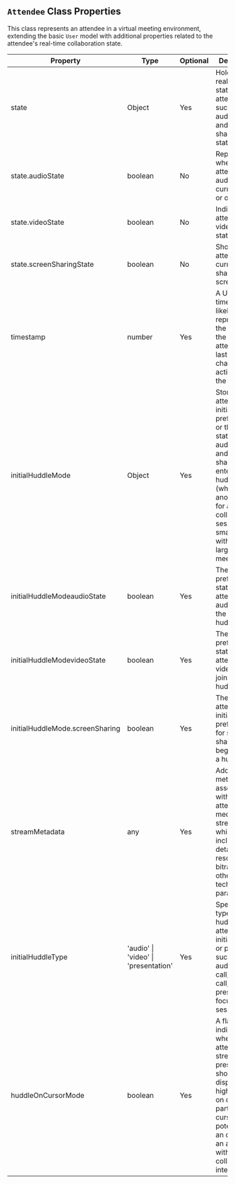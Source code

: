 ## `Attendee` Class Properties

This class represents an attendee in a virtual meeting environment, extending the basic `User` model with additional properties related to the attendee's real-time collaboration state.

| Property               | Type                                 | Optional | Description                                                                                                                                                                                                                     |
|------------------------|--------------------------------------|----------|---------------------------------------------------------------------------------------------------------------------------------------------------------------------------------------------------------------------------------|
| state                  | Object                               | Yes      | Holds the real-time states of the attendee, such as audio, video, and screen sharing statuses.                                                                                                                                  |
| state.audioState       | boolean                              | No       | Represents whether the attendee's audio is currently on or off.                                                                                                                                                                 |
| state.videoState       | boolean                              | No       | Indicates the attendee's video stream status.                                                                                                                                                                                    |
| state.screenSharingState | boolean                            | No       | Shows if the attendee is currently sharing their screen.                                                                                                                                                                        |
| timestamp              | number                               | Yes      | A Unix timestamp likely representing the time of the attendee's last status change or action within the meeting.                                                                                                                 |
| initialHuddleMode      | Object                               | Yes      | Stores the attendee's initial preferences or the default state for audio, video, and screen sharing upon entering the huddle (which is another term for a collaborative session or a smaller group within a larger meeting).    |
| initialHuddleModeaudioState | boolean                       | Yes      | The initial or preferred state of the attendee's audio during the start of a huddle.                                                                                                                                            |
| initialHuddleModevideoState | boolean                       | Yes      | The initial or preferred state of the attendee's video when joining a huddle.                                                                                                                                                   |
| initialHuddleMode.screenSharing | boolean                   | Yes      | The attendee's initial preference for screen sharing at the beginning of a huddle.                                                                                                                                              |
| streamMetadata         | any                                  | Yes      | Additional metadata associated with the attendee's media stream, which could include details like resolution, bitrate, or other technical parameters.                                                                            |
| initialHuddleType      | 'audio' \| 'video' \| 'presentation' | Yes      | Specifies the type of huddle the attendee initially joins or prefers, such as an audio-only call, a video call, or a presentation-focused session.                                                                              |
| huddleOnCursorMode     | boolean                              | Yes      | A flag indicating whether the attendee's stream or presence should be displayed or highlighted on other participants' cursors, potentially as an overlay or an avatar within a collaborative interface.                         |

